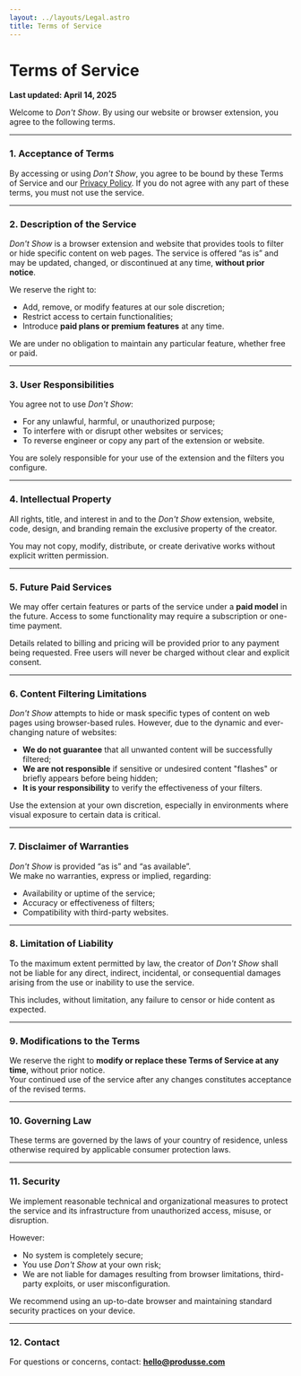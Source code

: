 ```yaml
---
layout: ../layouts/Legal.astro
title: Terms of Service
---
```


# Terms of Service

**Last updated: April 14, 2025**

Welcome to *Don't Show*. By using our website or browser extension, you agree to the following terms.

---

### 1. Acceptance of Terms

By accessing or using *Don't Show*, you agree to be bound by these Terms of Service and our [Privacy Policy](#). If you do not agree with any part of these terms, you must not use the service.

---

### 2. Description of the Service

*Don't Show* is a browser extension and website that provides tools to filter or hide specific content on web pages. The service is offered “as is” and may be updated, changed, or discontinued at any time, **without prior notice**.

We reserve the right to:
- Add, remove, or modify features at our sole discretion;
- Restrict access to certain functionalities;
- Introduce **paid plans or premium features** at any time.

We are under no obligation to maintain any particular feature, whether free or paid.

---

### 3. User Responsibilities

You agree not to use *Don't Show*:
- For any unlawful, harmful, or unauthorized purpose;
- To interfere with or disrupt other websites or services;
- To reverse engineer or copy any part of the extension or website.

You are solely responsible for your use of the extension and the filters you configure.

---

### 4. Intellectual Property

All rights, title, and interest in and to the *Don't Show* extension, website, code, design, and branding remain the exclusive property of the creator.

You may not copy, modify, distribute, or create derivative works without explicit written permission.

---

### 5. Future Paid Services

We may offer certain features or parts of the service under a **paid model** in the future. Access to some functionality may require a subscription or one-time payment.

Details related to billing and pricing will be provided prior to any payment being requested. Free users will never be charged without clear and explicit consent.

---

### 6. Content Filtering Limitations

*Don't Show* attempts to hide or mask specific types of content on web pages using browser-based rules. However, due to the dynamic and ever-changing nature of websites:

- **We do not guarantee** that all unwanted content will be successfully filtered;
- **We are not responsible** if sensitive or undesired content "flashes" or briefly appears before being hidden;
- **It is your responsibility** to verify the effectiveness of your filters.

Use the extension at your own discretion, especially in environments where visual exposure to certain data is critical.

---

### 7. Disclaimer of Warranties

*Don't Show* is provided “as is” and “as available”.  
We make no warranties, express or implied, regarding:
- Availability or uptime of the service;
- Accuracy or effectiveness of filters;
- Compatibility with third-party websites.

---

### 8. Limitation of Liability

To the maximum extent permitted by law, the creator of *Don't Show* shall not be liable for any direct, indirect, incidental, or consequential damages arising from the use or inability to use the service.

This includes, without limitation, any failure to censor or hide content as expected.

---

### 9. Modifications to the Terms

We reserve the right to **modify or replace these Terms of Service at any time**, without prior notice.  
Your continued use of the service after any changes constitutes acceptance of the revised terms.

---

### 10. Governing Law

These terms are governed by the laws of your country of residence, unless otherwise required by applicable consumer protection laws.

---

### 11. Security

We implement reasonable technical and organizational measures to protect the service and its infrastructure from unauthorized access, misuse, or disruption.

However:
- No system is completely secure;
- You use *Don't Show* at your own risk;
- We are not liable for damages resulting from browser limitations, third-party exploits, or user misconfiguration.

We recommend using an up-to-date browser and maintaining standard security practices on your device.

---

### 12. Contact

For questions or concerns, contact: **hello@produsse.com**